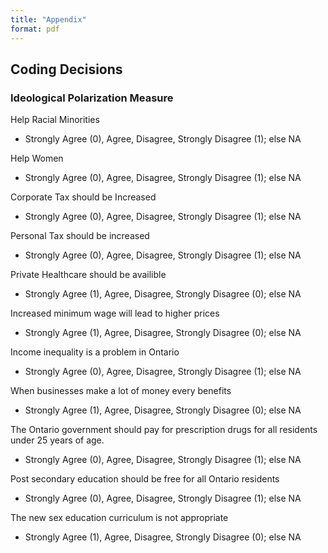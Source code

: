 ```yaml
---
title: "Appendix"
format: pdf
---
```


## Coding Decisions

### Ideological Polarization Measure

Help Racial Minorities

 - Strongly Agree (0), Agree, Disagree, Strongly Disagree (1); else NA
 
 Help Women
 
 - Strongly Agree (0), Agree, Disagree, Strongly Disagree (1); else NA
 
 Corporate Tax should be Increased
 
 - Strongly Agree (0), Agree, Disagree, Strongly Disagree (1); else NA
 
 Personal Tax should be increased
 
  - Strongly Agree (0), Agree, Disagree, Strongly Disagree (1); else NA
  
  Private Healthcare should be availible 
  
  - Strongly Agree (1), Agree, Disagree, Strongly Disagree (0); else NA
  
  Increased minimum wage will lead to higher prices
  
  - Strongly Agree (1), Agree, Disagree, Strongly Disagree (0); else NA
  
  Income inequality is a problem in Ontario 
  
  - Strongly Agree (0), Agree, Disagree, Strongly Disagree (1); else NA
  
  When businesses make a lot of money every benefits
  
  - Strongly Agree (1), Agree, Disagree, Strongly Disagree (0); else NA
  
  The Ontario government should pay for prescription drugs for all residents under 25 years of age.

 - Strongly Agree (0), Agree, Disagree, Strongly Disagree (1); else NA
 
 Post secondary education should be free for all Ontario residents
 
  - Strongly Agree (0), Agree, Disagree, Strongly Disagree (1); else NA
  
  The new sex education curriculum is not appropriate 
  
   - Strongly Agree (1), Agree, Disagree, Strongly Disagree (0); else NA
   
